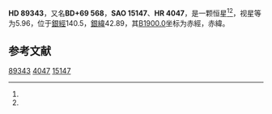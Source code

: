 {{Starbox begin
| name = HD 89343
}}
{{Starbox observe
| epoch = [[J2000.0|J2000.0]]
| constell = {{星座名待查}}<ref name=SIMBAD>{{cite web
 | url=http://simbad.u-strasbg.fr/simbad/sim-id?Ident=HR+4047
 | title =Pulsating variable Star
 | publisher=Centre de Données astronomiques de Strasbourg
 | work=SIMBAD
 | accessdate=2012-07-13}}</ref><ref name=DATA>{{cite web
 | url=http://vizier.u-strasbg.fr/viz-bin/VizieR-5?-out.add=.&-source=5050&-corr=PK=HR&-out.max=9999&HR=4047
 | title=VizieR Detailed Page
 | accessdate=2012-07-13
 | archive-date=2016-03-05
 | archive-url=https://web.archive.org/web/20160305033808/http://vizier.u-strasbg.fr/viz-bin/VizieR-5?-out.add=.&-source=5050&-corr=PK=HR&-out.max=9999&HR=4047
 | dead-url=no
 }}</ref>
| 星官 = 
| ra = {{RA|10|21|3.4}}<ref name=SIMBAD /><ref name=DATA />
| dec = {{DEC|+68|44|51}}<ref name=SIMBAD /><ref name=DATA />
| appmag_v = 5.96<ref name=SIMBAD /><ref name=DATA />
}}
{{Starbox character
| class = A7Vn<ref name=SIMBAD /><ref name=DATA />
| b-v = 0.2<ref name=SIMBAD /><ref name=DATA />
| u-b = 0.12<ref name=SIMBAD /><ref name=DATA />
| r-i = <ref name=SIMBAD /><ref name=DATA />
| variable = 
}}
{{Starbox astrometry
| radial_v = 0.12
| prop_mo_ra = 4
| parallax = 
| p_error = 
}}
{{Starbox catalog
| names =BD+69 568，[[SAO星表|SAO]] 15147，[[HD星表|HD]] 89343，[[HR星表|HR]] 4047}}
{{Starbox reference |Simbad=HR+4047}}
{{Starbox end}}

'''HD 89343'''，又名'''BD+69 568'''，'''SAO 15147'''、'''HR 4047'''，是一颗恒星<ref name=SIMBAD /><ref name=DATA />，视星等为5.96，位于[[銀道座標系|銀經]]140.5，[[銀道座標系|銀緯]]42.89，其[[B1900.0|B1900.0]]坐标为赤經{{RA|10|13|26.1}}，赤緯{{DEC|+69|42.89|1}}。

== 参考文献 ==
{{reflist}}

{{star-stub}}

[[Category:HD和HDE天體|89343]]
[[Category:HR天體|4047]]
[[Category:SAO天體|15147]]